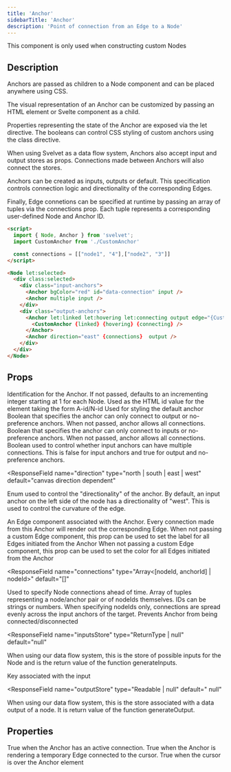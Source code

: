 ```yaml
---
title: 'Anchor'
sidebarTitle: 'Anchor'
description: 'Point of connection from an Edge to a Node'
---
```


<Info>This component is only used when constructing custom Nodes</Info>

## Description

Anchors are passed as children to a Node component and can be placed anywhere using CSS.

The visual representation of an Anchor can be customized by passing an HTML element or Svelte component as a child.

Properties representing the state of the Anchor are exposed via the let directive. The booleans can control CSS styling of custom anchors using the class directive.

When using Svelvet as a data flow system, Anchors also accept input and output stores as props. Connections made between Anchors will also connect the stores.

Anchors can be created as inputs, outputs or default. This specification controls connection logic and directionality of the corresponding Edges.

Finally, Edge connetions can be specified at runtime by passing an array of tuples via the connections prop. Each tuple represents a corresponding user-defined Node and Anchor ID.

```HTML MyNode.svelte
<script>
  import { Node, Anchor } from 'svelvet';
  import CustomAnchor from './CustomAnchor'

  const connections = [["node1", "4"],["node2", "3"]]
</script>

<Node let:selected>
  <div class:selected>
    <div class="input-anchors">
      <Anchor bgColor="red" id="data-connection" input />
      <Anchor multiple input />
    </div>
    <div class="output-anchors">
      <Anchor let:linked let:hovering let:connecting output edge="{CustomEdge}">
        <CustomAnchor {linked} {hovering} {connecting} />
      </Anchor>
      <Anchor direction="east" {connections}  output />
    </div>
  </div>
</Node>
```

## Props

<ResponseField name="id" type="string | number" default="incrementing integer">
  Identification for the Anchor. If not passed, defaults to an incrementing
  integer starting at 1 for each Node. Used as the HTML id value for the element
  taking the form A-id/N-id
</ResponseField>

<ResponseField name="bgColor" type="CSS Color String" default="theme dependent">
  Used for styling the default anchor
</ResponseField>

<ResponseField name="input" type="boolean" default="false">
  Boolean that specifies the anchor can only connect to output or no-preference
  anchors. When not passed, anchor allows all connections.
</ResponseField>

<ResponseField name="output" type="boolean" default="false">
  Boolean that specifies the anchor can only connect to inputs or no-preference
  anchors. When not passed, anchor allows all connections.
</ResponseField>

<ResponseField name="multiple" type="boolean" default="input/output dependent">
  Boolean used to control whether input anchors can have multiple connections.
  This is false for input anchors and true for output and no-preference anchors.
</ResponseField>

<ResponseField
  name="direction"
  type="north | south | east | west"
  default="canvas direction dependent"
>
  Enum used to control the "directionality" of the anchor. By default, an input
  anchor on the left side of the node has a directionality of "west". This is
  used to control the curvature of the edge.
</ResponseField>

<ResponseField name="edge" type="Svelte Component | null" default="null">
  An Edge component associated with the Anchor. Every connection made from this
  Anchor will render out the corresponding Edge.
</ResponseField>
<ResponseField name="edgeLabel" type="string" default="">
  When not passing a custom Edge component, this prop can be used to set the
  label for all Edges initiated from the Anchor
</ResponseField>
<ResponseField
  name="edgeColor"
  type="CSS Color String"
  default="theme dependent"
>
  When not passing a custom Edge component, this prop can be used to set the
  color for all Edges initiated from the Anchor
</ResponseField>

<ResponseField
  name="connections"
  type="Array<[nodeId, anchorId] | nodeId>"
  default="[]"
>
  Used to specify Node connections ahead of time. Array of tuples representing a
  node/anchor pair or of nodeIds themselves. IDs can be strings or numbers. When
  specifying nodeIds only, connections are spread evenly across the input
  anchors of the target.
</ResponseField>
<ResponseField name="locked" type="boolean" default="false">
  Prevents Anchor from being connected/disconnected
</ResponseField>

<ResponseField
  name="inputsStore"
  type="ReturnType<typeof generateInputs> | null"
  default="null"
>
  When using our data flow system, this is the store of possible inputs for the
  Node and is the return value of the function generateInputs.
</ResponseField>

<ResponseField name="key" type="string | null" default="null">
  Key associated with the input
</ResponseField>

<ResponseField
  name="outputStore"
  type="Readable<unknown> | null"
  default=" null"
>
  When using our data flow system, this is the store associated with a data
  output of a node. It is return value of the function generateOutput.
</ResponseField>

## Properties

<ResponseField name="let:linked" type="boolean">
  True when the Anchor has an active connection.
</ResponseField>

<ResponseField name="let:connecting" type="boolean">
  True when the Anchor is rendering a temporary Edge connected to the cursor.
</ResponseField>

<ResponseField name="let:hovering" type="boolean">
  True when the cursor is over the Anchor element
</ResponseField>

